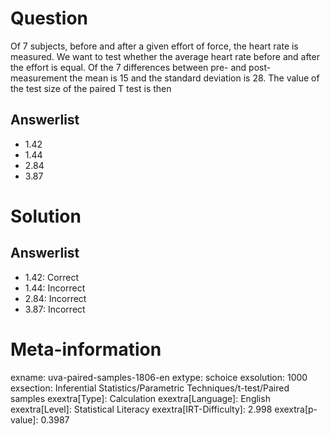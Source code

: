 Question
========

Of 7 subjects, before and after a given effort of force, the heart rate is measured. We want to test whether the average heart rate before and after the effort is equal. Of the 7 differences between pre- and post-measurement the mean is 15 and the standard deviation is 28. The value of the test size of the paired T test is then

Answerlist
----------

* 1.42
* 1.44
* 2.84
* 3.87

Solution
========

Answerlist
----------

* 1.42: Correct
* 1.44: Incorrect
* 2.84: Incorrect
* 3.87: Incorrect

Meta-information
================
exname: uva-paired-samples-1806-en
extype: schoice
exsolution: 1000
exsection: Inferential Statistics/Parametric Techniques/t-test/Paired samples
exextra[Type]: Calculation
exextra[Language]: English
exextra[Level]: Statistical Literacy
exextra[IRT-Difficulty]: 2.998
exextra[p-value]: 0.3987
